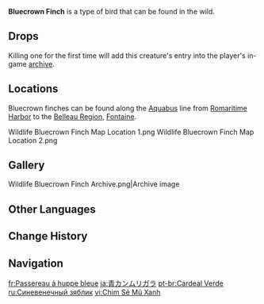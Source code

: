 {{About|the wildlife|the furnishing|Bluecrown Finch (Furnishing)}}
{{Wildlife Infobox
|image       = Bluecrown Finch Icon.png
|type        = Wildlife
|family      = Birds
|group       = Finches
|location    = 
|description = A small songbird commonly found in [[Fontaine]] that sings pleasant melodies.<br>It is said that Bluecrown Finches are very sensitive to the outside world, willing to abandon their nest and flee at the slightest whiff of trouble. As such, folklore describes these timid finches as portents of disaster, for when they begin to hurriedly flee, that means ruination must not be too far behind.
}}
'''Bluecrown Finch''' is a type of bird that can be found in the wild.

==Drops==
{{Card|Fowl|1}}

Killing one for the first time will add this creature's entry into the player's in-game [[archive]].

==Locations==
Bluecrown finches can be found along the [[Aquabus]] line from [[Romaritime Harbor]] to the [[Belleau Region]], [[Fontaine]].
<!--
See the '''[https://act.hoyolab.com/ys/app/interactive-map/index.html#/map/2?shown_types=??? Teyvat Interactive Map]''' for specific locations.-->
<gallery>
Wildlife Bluecrown Finch Map Location 1.png
Wildlife Bluecrown Finch Map Location 2.png
</gallery>

==Gallery==
<gallery>
Wildlife Bluecrown Finch Archive.png|Archive image
</gallery>

==Other Languages==
{{Other Languages
|en      = Bluecrown Finch
|zhs     = 青冠雀
|zhs_rm  = Qīngguān-què
|zht     = 青冠雀
|zht_rm  = Qīngguān-què
|zh_tl   = Azure Crown Sparrow
|ja      = 青カンムリガラ
|ja_rm   = Ao Kanmuri Gara
|ja_tl   = Blue {{w|Crested tit|Crested Tit}}
|ko      = 푸른 왕관새
|ko_rm   = 
|ko_tl   = Blue Crown Bird
|es      = Pinzón crestiazul
|es_tl   = Bluecrest Finch
|fr      = Passereau à huppe bleue
|fr_tl   = Bluecrest Sparrow
|ru      = Синевенечный зяблик
|ru_tl   = Bluecrown {{w|Common Chaffinch|Chaffinch}}
|th      = นกกระจอกมงกุฎคราม
|th_rm   = 
|th_tl   = 
|vi      = Chim Sẻ Mũ Xanh
|vi_tl   = 
|de      = Blaukronenspatz
|de_tl   = Bluecrown Sparrow
|id      = Bluecrown Finch
|pt      = Cardeal Verde
|pt_tl   = 
|tr      = Mavi Taçlı Serçe
|tr_tl   = Blue-Crowned Sparrow
|it      = Fringuello testablu
|it_tl   = Blue Head Finch
}}

==Change History==
{{Change History|4.0}}

==Navigation==
{{Wildlife Navbox}}

[[fr:Passereau à huppe bleue]]
[[ja:青カンムリガラ]]
[[pt-br:Cardeal Verde]]
[[ru:Синевенечный зяблик]]
[[vi:Chim Sẻ Mũ Xanh]]